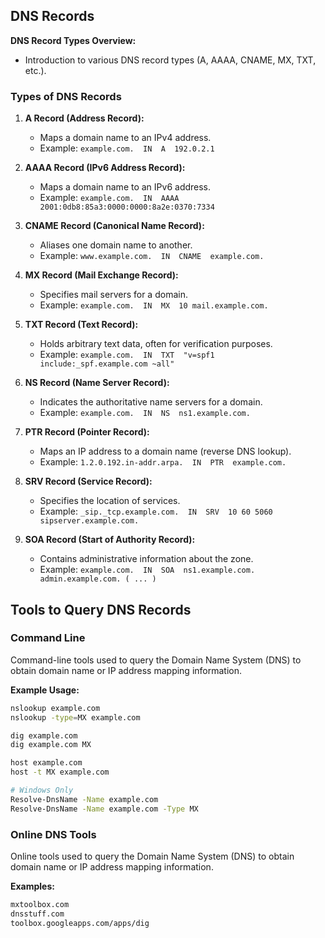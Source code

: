 
<ChatWindow />

## DNS Records

**DNS Record Types Overview:**

- Introduction to various DNS record types (A, AAAA, CNAME, MX, TXT, etc.).

### Types of DNS Records

<InstructorTip tip="Ensure each student understands the importance of each record." />

1. **A Record (Address Record):**

   - Maps a domain name to an IPv4 address.
   - Example: `example.com.  IN  A  192.0.2.1`

2. **AAAA Record (IPv6 Address Record):**

   - Maps a domain name to an IPv6 address.
   - Example: `example.com.  IN  AAAA  2001:0db8:85a3:0000:0000:8a2e:0370:7334`

3. **CNAME Record (Canonical Name Record):**

   - Aliases one domain name to another.
   - Example: `www.example.com.  IN  CNAME  example.com.`

4. **MX Record (Mail Exchange Record):**

   - Specifies mail servers for a domain.
   - Example: `example.com.  IN  MX  10 mail.example.com.`

5. **TXT Record (Text Record):**

   - Holds arbitrary text data, often for verification purposes.
   - Example: `example.com.  IN  TXT  "v=spf1 include:_spf.example.com ~all"`

6. **NS Record (Name Server Record):**

   - Indicates the authoritative name servers for a domain.
   - Example: `example.com.  IN  NS  ns1.example.com.`

7. **PTR Record (Pointer Record):**

   - Maps an IP address to a domain name (reverse DNS lookup).
   - Example: `1.2.0.192.in-addr.arpa.  IN  PTR  example.com.`

8. **SRV Record (Service Record):**

   - Specifies the location of services.
   - Example: `_sip._tcp.example.com.  IN  SRV  10 60 5060 sipserver.example.com.`

9. **SOA Record (Start of Authority Record):**
   - Contains administrative information about the zone.
   - Example: `example.com.  IN  SOA  ns1.example.com. admin.example.com. ( ... )`

## Tools to Query DNS Records

### Command Line

Command-line tools used to query the Domain Name System (DNS) to obtain domain name or IP address mapping information.

**Example Usage:**

```sh
nslookup example.com
nslookup -type=MX example.com

dig example.com
dig example.com MX

host example.com
host -t MX example.com

# Windows Only
Resolve-DnsName -Name example.com
Resolve-DnsName -Name example.com -Type MX
```

### Online DNS Tools

Online tools used to query the Domain Name System (DNS) to obtain domain name or IP address mapping information.

**Examples:**

```sh
mxtoolbox.com
dnsstuff.com
toolbox.googleapps.com/apps/dig
```
